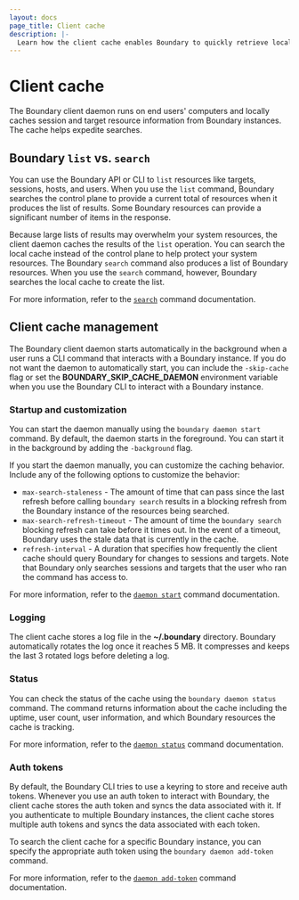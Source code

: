 ```yaml
---
layout: docs
page_title: Client cache
description: |-
  Learn how the client cache enables Boundary to quickly retrieve local information about session and target resources.
---
```


# Client cache

The Boundary client daemon runs on end users' computers and locally caches session and target resource information from Boundary instances.
The cache helps expedite searches.

## Boundary `list` vs. `search`

You can use the Boundary API or CLI to `list` resources like targets, sessions, hosts, and users.
When you use the `list` command, Boundary searches the control plane to provide a current total of resources when it produces the list of results.
Some Boundary resources can provide a significant number of items in the response.

Because large lists of results may overwhelm your system resources, the client daemon caches the results of the `list` operation.
You can search the local cache instead of the control plane to help protect your system resources.
The Boundary `search` command also produces a list of Boundary resources.
When you use the `search` command, however, Boundary searches the local cache to create the list.

For more information, refer to the [`search`](/boundary/docs/commands/search) command documentation.

## Client cache management

The Boundary client daemon starts automatically in the background when a user runs a CLI command that interacts with a Boundary instance.
If you do not want the daemon to automatically start, you can include the `-skip-cache` flag or set the **BOUNDARY_SKIP_CACHE_DAEMON** environment variable when you use the Boundary CLI to interact with a Boundary instance.

### Startup and customization

You can start the daemon manually using the `boundary daemon start` command.
By default, the daemon starts in the foreground.
You can start it in the background by adding the `-background` flag.

If you start the daemon manually, you can customize the caching behavior.
Include any of the following options to customize the behavior:

- `max-search-staleness` - The amount of time that can pass since the last refresh before calling `boundary search` results in a blocking refresh from the Boundary instance of the resources being searched.
- `max-search-refresh-timeout` - The amount of time the `boundary search` blocking refresh can take before it times out.
In the event of a timeout, Boundary uses the stale data that is currently in the cache.
- `refresh-interval` - A duration that specifies how frequently the client cache should query Boundary for changes to sessions and targets.
Note that Boundary only searches sessions and targets that the user who ran the command has access to.

For more information, refer to the [`daemon start`](/boundary/docs/commands/daemon/start) command documentation.

### Logging

The client cache stores a log file in the **~/.boundary** directory.
Boundary automatically rotates the log once it reaches 5 MB.
It compresses and keeps the last 3 rotated logs before deleting a log.

### Status

You can check the status of the cache using the `boundary daemon status` command.
The command returns information about the cache including the uptime, user count, user information, and which Boundary resources the cache is tracking.

For more information, refer to the [`daemon status`](/boundary/docs/commands/daemon/status) command documentation.


### Auth tokens

By default, the Boundary CLI tries to use a keyring to store and receive auth tokens.
Whenever you use an auth token to interact with Boundary, the client cache stores the auth token and syncs the data associated with it.
If you authenticate to multiple Boundary instances, the client cache stores multiple auth tokens and syncs the data associated with each token.

To search the client cache for a specific Boundary instance, you can specify the appropriate auth token using the `boundary daemon add-token` command.

For more information, refer to the [`daemon add-token`](/boundary/docs/commands/daemon/add-token) command documentation.